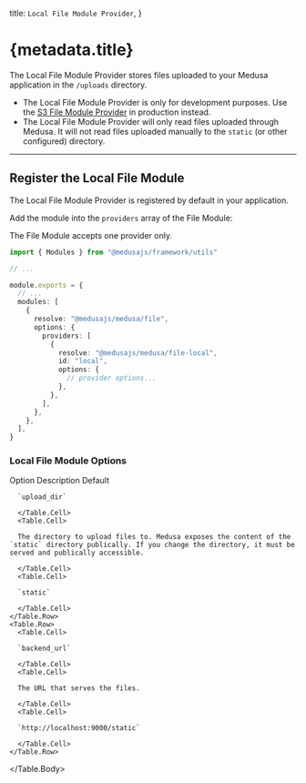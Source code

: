 
  title: `Local File Module Provider`,
}

# {metadata.title}

The Local File Module Provider stores files uploaded to your Medusa application in the `/uploads` directory.

<Note type="warning">

- The Local File Module Provider is only for development purposes. Use the [S3 File Module Provider](../s3/page.mdx) in production instead.
- The Local File Module Provider will only read files uploaded through Medusa. It will not read files uploaded manually to the `static` (or other configured) directory.

</Note>

---

## Register the Local File Module

<Note>

The Local File Module Provider is registered by default in your application.

</Note>

Add the module into the `providers` array of the File Module:

<Note>

The File Module accepts one provider only.

</Note>

```ts title="medusa-config.ts"
import { Modules } from "@medusajs/framework/utils"

// ...

module.exports = {
  // ...
  modules: [
    {
      resolve: "@medusajs/medusa/file",
      options: {
        providers: [
          {
            resolve: "@medusajs/medusa/file-local",
            id: "local",
            options: {
              // provider options...
            },
          },
        ],
      },
    },
  ],
}
```

### Local File Module Options

<Table>
  <Table.Header>
    <Table.Row>
      <Table.HeaderCell>Option</Table.HeaderCell>
      <Table.HeaderCell>Description</Table.HeaderCell>
      <Table.HeaderCell>Default</Table.HeaderCell>
    </Table.Row>
  </Table.Header>
  <Table.Body>
    <Table.Row>
      <Table.Cell>
      
      `upload_dir`
      
      </Table.Cell>
      <Table.Cell>
      
      The directory to upload files to. Medusa exposes the content of the `static` directory publically. If you change the directory, it must be served and publically accessible.
      
      </Table.Cell>
      <Table.Cell>
      
      `static`
      
      </Table.Cell>
    </Table.Row>
    <Table.Row>
      <Table.Cell>
      
      `backend_url`
      
      </Table.Cell>
      <Table.Cell>
      
      The URL that serves the files.
      
      </Table.Cell>
      <Table.Cell>
      
      `http://localhost:9000/static`
      
      </Table.Cell>
    </Table.Row>
  </Table.Body>
</Table>
